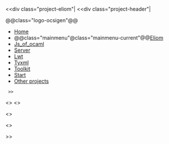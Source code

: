 <<div class="project-eliom"|
<<div class="project-header"|

@@class="logo-ocsigen"@@[[site:/|{{site:/img/ocsigen-white.svg|Ocsigen}}]]

*[[site:/|Home]]
*@@class="mainmenu"@class="mainmenu-current"@@[[wiki("eliom"):|Eliom]]
*[[wiki("js_of_ocaml"):|Js_of_ocaml]]
*[[wiki("ocsigenserver"):|Server]]
*[[wiki("lwt"):|Lwt]]
*[[wiki("tyxml"):|Tyxml]]
*[[wiki("ocsigen-toolkit"):|Toolkit]]
*[[wiki("ocsigen-start"):|Start]]
*[[site:/projects|Other projects]]

  >>

<<client-server-switch>>
<<reason-switch>>

<<googlesearch>>

<<content>>

>>
